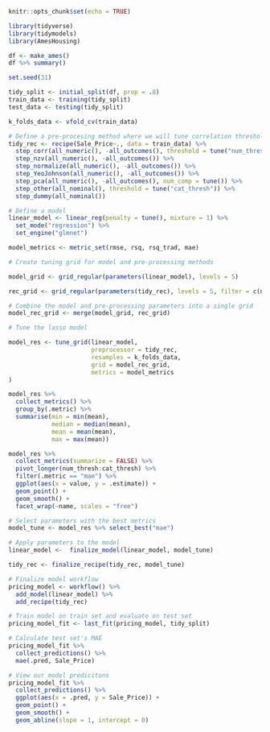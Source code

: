 

```{r setup, include=FALSE}
knitr::opts_chunk$set(echo = TRUE)
```
```{r}
library(tidyverse)
library(tidymodels)
library(AmesHousing)

df <- make_ames()
df %>% summary()
```

```{r}
set.seed(31)

tidy_split <- initial_split(df, prop = .8)
train_data <- training(tidy_split)
test_data <- testing(tidy_split)

k_folds_data <- vfold_cv(train_data)

```


```{r}
# Define a pre-procesing method where we will tune correlation threshold, number of pca components, and lumping threshold
tidy_rec <- recipe(Sale_Price~., data = train_data) %>% 
  step_corr(all_numeric(), -all_outcomes(), threshold = tune("num_thresh")) %>% 
  step_nzv(all_numeric(), -all_outcomes()) %>% 
  step_normalize(all_numeric(), -all_outcomes()) %>% 
  step_YeoJohnson(all_numeric(), -all_outcomes()) %>% 
  step_pca(all_numeric(), -all_outcomes(), num_comp = tune()) %>% 
  step_other(all_nominal(), threshold = tune("cat_thresh")) %>% 
  step_dummy(all_nominal())
```

```{r}
# Define a model
linear_model <- linear_reg(penalty = tune(), mixture = 1) %>% 
  set_mode("regression") %>% 
  set_engine("glmnet")

model_metrics <- metric_set(rmse, rsq, rsq_trad, mae)
```

```{r}
# Create tuning grid for model and pre-processing methods 

model_grid <- grid_regular(parameters(linear_model), levels = 5)

rec_grid <- grid_regular(parameters(tidy_rec), levels = 5, filter = c(num_thresh > .7 & cat_thresh > .01))

# Combine the model and pre-processing parameters into a single grid 
model_rec_grid <- merge(model_grid, rec_grid)
```


```{r}
# Tune the lasso model

model_res <- tune_grid(linear_model,
                       preprocessor = tidy_rec,
                       resamples = k_folds_data,
                       grid = model_rec_grid,
                       metrics = model_metrics
)

```

```{r}
model_res %>% 
  collect_metrics() %>% 
  group_by(.metric) %>% 
  summarise(min = min(mean),
            median = median(mean),
            mean = mean(mean),
            max = max(mean))
```

```{r}
model_res %>% 
  collect_metrics(summarize = FALSE) %>% 
  pivot_longer(num_thresh:cat_thresh) %>% 
  filter(.metric == "mae") %>% 
  ggplot(aes(x = value, y = .estimate)) + 
  geom_point() + 
  geom_smooth() + 
  facet_wrap(~name, scales = "free")
```


```{r}
# Select parameters with the best metrics 
model_tune <- model_res %>% select_best("mae")
```


```{r}
# Apply parameters to the model
linear_model <-  finalize_model(linear_model, model_tune)

tidy_rec <- finalize_recipe(tidy_rec, model_tune)

```


```{r}
# Finalize model workflow
pricing_model <- workflow() %>% 
  add_model(linear_model) %>% 
  add_recipe(tidy_rec)

# Train model on train set and evaluate on test set 
pricing_model_fit <- last_fit(pricing_model, tidy_split)

# Calculate test set's MAE
pricing_model_fit %>% 
  collect_predictions() %>% 
  mae(.pred, Sale_Price)
```

```{r}
# View our model predicitons 
pricing_model_fit %>% 
  collect_predictions() %>% 
  ggplot(aes(x = .pred, y = Sale_Price)) + 
  geom_point() + 
  geom_smooth() + 
  geom_abline(slope = 1, intercept = 0)
```




































